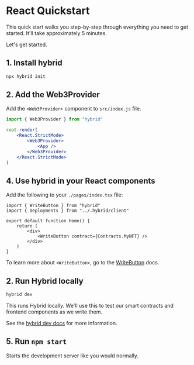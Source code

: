 # React Quickstart

This quick start walks you step-by-step through everything you need to get started. It'll take approximately 5 minutes.

Let's get started.

## 1. Install hybrid

```sh
npx hybrid init
```

## 2. Add the Web3Provider

Add the `<Web3Provider>` component to `src/index.js` file.

```jsx
import { Web3Provider } from "hybrid"

root.render(
	<React.StrictMode>
		<Web3Provider>
			<App />
		</Web3Provider>
	</React.StrictMode>
)
```

## 4. Use hybrid in your React components

Add the following to your `./pages/index.tsx` file:

```tsx
import { WriteButton } from "hybrid"
import { Deployments } from "../.hybrid/client"

export default function Home() {
	return (
		<div>
			<WriteButton contract={Contracts.MyNFT} />
		</div>
	)
}
```

To learn more about `<WriteButton>`, go to the [WriteButton](/docs/components/WriteButton) docs.

## 2. Run Hybrid locally

```sh
hybrid dev
```

This runs Hybrid locally. We'll use this to test our smart contracts and frontend components as we write them.

See the [hybrid dev docs](/docs/cli#dev) for more information.

## 5. Run `npm start`

Starts the development server like you would normally.

